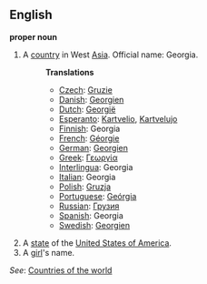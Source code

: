 ==English==

'''proper noun'''

# A [[country]] in West [[Asia]]. Official name: Georgia.
#:'''Translations'''
#:*[[Czech]]: [[Gruzie]]
#:*[[Danish]]: [[Georgien]]
#:*[[Dutch]]: [[Georgië]]
#:*[[Esperanto]]: [[Kartvelio]], [[Kartvelujo]]
#:*[[Finnish]]: Georgia
#:*[[French]]: [[Géorgie]]
#:*[[German]]: [[Georgien]]
#:*[[Greek]]: [[Γεωργία]]
#:*[[Interlingua]]: Georgia
#:*[[Italian]]: Georgia
#:*[[Polish]]: [[Gruzja]]
#:*[[Portuguese]]: [[Geórgia]]
#:*[[Russian]]: [[Грузия]]
#:*[[Spanish]]: Georgia
#:*[[Swedish]]: [[Georgien]]
# A [[state]] of the [[United States of America]].
# A [[girl]]'s name.

''See'': [[Countries of the world]]